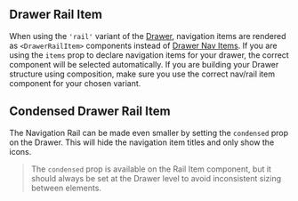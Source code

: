 
## Drawer Rail Item

When using the `'rail'` variant of the [Drawer](/components/drawer/examples), navigation items are rendered as `<DrawerRailItem>` components instead of [Drawer Nav Items](/components/drawer/drawer-nav-item/examples). If you are using the `items` prop to declare navigation items for your drawer, the correct component will be selected automatically. If you are building your Drawer structure using composition, make sure you use the correct nav/rail item component for your chosen variant.

<BasicDrawerRailItem />

## Condensed Drawer Rail Item

The Navigation Rail can be made even smaller by setting the `condensed` prop on the Drawer. This will hide the navigation item titles and only show the icons.

> The `condensed` prop is available on the Rail Item component, but it should always be set at the Drawer level to avoid inconsistent sizing between elements.

<CondensedDrawerRailItem />
